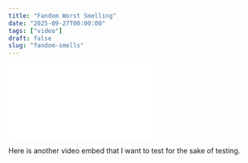 ```yaml
---
title: "Fandom Worst Smelling"
date: "2025-09-27T00:00:00"
tags: ["video"]
draft: false
slug: "fandom-smells"
---
```



<iframe
    src={videoUrl}
    title="YouTube video player"
    frameborder="0"
    className="video-iframe"
>
</iframe>

Here is another video embed that I want to test for the sake of testing.